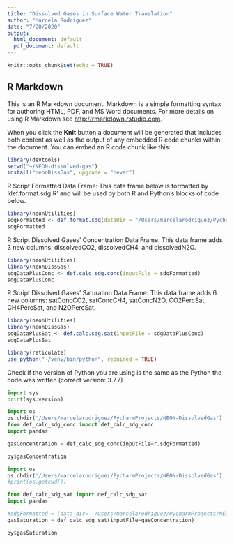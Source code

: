 ```yaml
---
title: "Dissolved Gases in Surface Water Translation"
author: "Marcela Rodriguez"
date: "7/20/2020"
output:
  html_document: default
  pdf_document: default
---
```


```r
knitr::opts_chunk$set(echo = TRUE)
```

## R Markdown

This is an R Markdown document. Markdown is a simple formatting syntax for authoring HTML, PDF, and MS Word documents. For more details on using R Markdown see <http://rmarkdown.rstudio.com>.

When you click the **Knit** button a document will be generated that includes both content as well as the output of any embedded R code chunks within the document. You can embed an R code chunk like this:

```r
library(devtools)
setwd("~/NEON-dissolved-gas")
install("neonDissGas", upgrade = "never")
```
R Script
Formatted Data Frame:
This data frame below is formatted by 'def.format.sdg.R' and will be used by both R and Python's blocks of code below. 
```r
library(neonUtilities)
sdgFormatted <- def.format.sdg(dataDir = "/Users/marcelarodriguez/PycharmProjects/NEON-DissolvedGas/NEON_dissolved-gases-surfacewater(1).zip")
sdgFormatted
```

R Script
Dissolved Gases' Concentration Data Frame:
This data frame adds 3 new columns: dissolvedCO2, dissolvedCH4, and dissolvedN2O.
```r
library(neonUtilities)
library(neonDissGas)
sdgDataPlusConc <- def.calc.sdg.conc(inputFile = sdgFormatted)
sdgDataPlusConc
```

R Script
Dissolved Gases' Saturation Data Frame:
This data frame adds 6 new columns: satConcCO2, satConcCH4, satConcN2O, CO2PercSat, CH4PercSat, and N2OPercSat.
```r
library(neonUtilities)
library(neonDissGas)
sdgDataPlusSat <- def.calc.sdg.sat(inputFile = sdgDataPlusConc)
sdgDataPlusSat
```


```r
library(reticulate)
use_python("~/venv/bin/python", required = TRUE)
```

Check if the version of Python you are using is the same as the Python the code was written (correct version: 3.7.7)
```python
import sys
print(sys.version)
```

```python
import os
os.chdir('/Users/marcelarodriguez/PycharmProjects/NEON-DissolvedGas')
from def_calc_sdg_conc import def_calc_sdg_conc
import pandas

gasConcentration = def_calc_sdg_conc(inputFile=r.sdgFormatted)

```

```r
py$gasConcentration
```

```python
import os
os.chdir('/Users/marcelarodriguez/PycharmProjects/NEON-DissolvedGas')
#print(os.getcwd())

from def_calc_sdg_sat import def_calc_sdg_sat
import pandas

#sdgFormatted = (data_dir= '/Users/marcelarodriguez/PycharmProjects/NEON-DissolvedGas/NEON_dissolved-gases-surfacewater.zip')
gasSaturation = def_calc_sdg_sat(inputFile=gasConcentration)

```

```r
py$gasSaturation
```